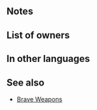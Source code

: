 {{Weapon Infobox
|tagid=SID_勇者の剣＋
|weaponType=Sword
|might=8
|range=1
|effect=Inflicts Spd-5. If unit initiates combat, unit attacks twice.
|cost=300
|exclusive=0
|statModifiers=0,8,-5,0,0
|properties=random_all
}}
==Notes==
{{IfUnitInitiates}}
{{Brave weapon interaction}}
==List of owners==
{{Skill Hero List}}
==In other languages==
{{OtherLanguages
|japanese=勇者の剣＋
|german=Kriegerschwert+
|spanishEU=Espada valor +
|spanishLA=Espada valor +
|french=Épée héros +
|italian=Spada forte+
|chineseTW=勇者之劍＋
|portuguese=Espada altiva+
}}
==See also==
{{See also skills|cond=Description LIKE '%if unit initiates combat, unit attacks twice%' AND WikiName NOT LIKE '%Brave%' AND Exclusive='1'}}
* [[Brave Weapons]]
{{Weapons Navbox}}
